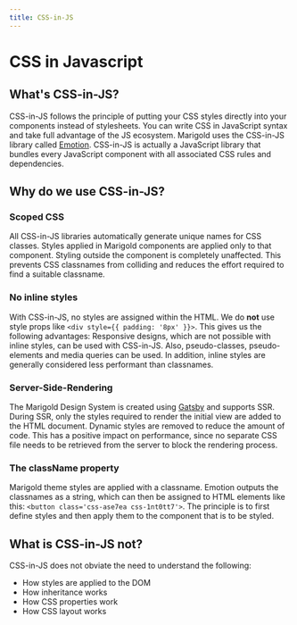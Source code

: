 ```yaml
---
title: CSS-in-JS
---
```


# CSS in Javascript

## What's CSS-in-JS?

CSS-in-JS follows the principle of putting your CSS styles directly into your components instead of stylesheets.
You can write CSS in JavaScript syntax and take full advantage of the JS ecosystem.
Marigold uses the CSS-in-JS library called [Emotion](https://emotion.sh/docs/introduction).
CSS-in-JS is actually a JavaScript library that bundles every JavaScript component with all associated CSS rules and dependencies.

## Why do we use CSS-in-JS?

### Scoped CSS

All CSS-in-JS libraries automatically generate unique names for CSS classes.
Styles applied in Marigold components are applied only to that component.
Styling outside the component is completely unaffected.
This prevents CSS classnames from colliding and reduces the effort required to find a suitable classname.

### No inline styles

With CSS-in-JS, no styles are assigned within the HTML. We do **not** use style props like `<div style={{ padding: '8px' }}>`.
This gives us the following advantages: Responsive designs, which are not possible with inline styles, can be used with CSS-in-JS.
Also, pseudo-classes, pseudo-elements and media queries can be used.
In addition, inline styles are generally considered less performant than classnames.

### Server-Side-Rendering

The Marigold Design System is created using [Gatsby](https://www.gatsbyjs.com/) and supports SSR.
During SSR, only the styles required to render the initial view are added to the HTML document. Dynamic styles are removed to reduce the amount of code.
This has a positive impact on performance, since no separate CSS file needs to be retrieved from the server to block the rendering process.

### The className property

Marigold theme styles are applied with a classname. Emotion outputs the classnames as a string, which can then be assigned to HTML elements like this:
`<button class='css-ase7ea css-1nt0tt7'>`.
The principle is to first define styles and then apply them to the component that is to be styled.

## What is CSS-in-JS not?

CSS-in-JS does not obviate the need to understand the following:

- How styles are applied to the DOM
- How inheritance works
- How CSS properties work
- How CSS layout works
